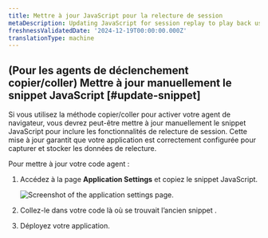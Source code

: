 ```yaml
---
title: Mettre à jour JavaScript pour la relecture de session
metaDescription: Updating JavaScript for session replay to play back user interactions and improve page performance.
freshnessValidatedDate: '2024-12-19T00:00:00.000Z'
translationType: machine
---
```


## (Pour les agents de déclenchement copier/coller) Mettre à jour manuellement le snippet JavaScript [#update-snippet]

Si vous utilisez la méthode copier/coller pour activer votre agent de navigateur, vous devrez peut-être mettre à jour manuellement le snippet JavaScript pour inclure les fonctionnalités de relecture de session. Cette mise à jour garantit que votre application est correctement configurée pour capturer et stocker les données de relecture.

Pour mettre à jour votre code agent :

1. Accédez à la page <DNT>**Application Settings**</DNT> et copiez le snippet JavaScript.

   <img title="Copy/paste installation method" alt="Screenshot of the application settings page." src="/images/browser_screenshot-full_Application-settings-page.webp" />

2. Collez-le dans votre code là où se trouvait l’ancien snippet .

3. Déployez votre application.